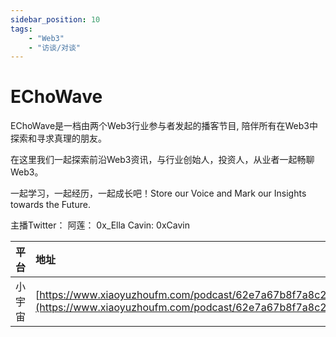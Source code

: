 ---
sidebar_position: 10
tags:
    - "Web3"
    - "访谈/对谈"
---

# EChoWave

EChoWave是一档由两个Web3行业参与者发起的播客节目, 陪伴所有在Web3中探索和寻求真理的朋友。

在这里我们一起探索前沿Web3资讯，与行业创始人，投资人，从业者一起畅聊Web3。

一起学习，一起经历，一起成长吧！Store our Voice and Mark our Insights towards the Future. 

主播Twitter： 
阿莲： 0x_Ella
Cavin: 0xCavin

| 平台 | 地址 |
|:--|:----|
| 小宇宙 | [https://www.xiaoyuzhoufm.com/podcast/62e7a67b8f7a8c2223f33d2f](https://www.xiaoyuzhoufm.com/podcast/62e7a67b8f7a8c2223f33d2f) |
